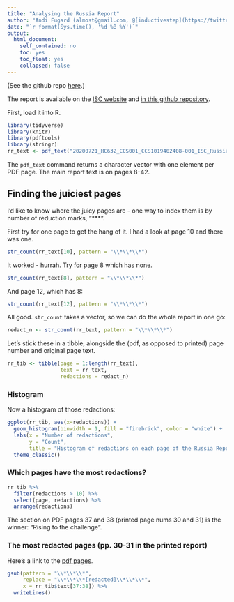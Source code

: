 ```yaml
---
title: "Analysing the Russia Report"
author: "Andi Fugard (almost@gmail.com, @[inductivestep](https://twitter.com/InductiveStep))"
date: "`r format(Sys.time(), '%d %B %Y')`"
output:
  html_document:
    self_contained: no
    toc: yes
    toc_float: yes
    collapsed: false
---
```


(See the github repo [here](https://github.com/InductiveStep/Russia-Report).)


The report is available on the [ISC website](http://isc.independent.gov.uk/news-archive/21july2020) and [in this github repository](20200721_HC632_CCS001_CCS1019402408-001_ISC_Russia_Report_Web_Accessible.pdf).

First, load it into R.

```r
library(tidyverse)
library(knitr)
library(pdftools)
library(stringr)
rr_text <- pdf_text("20200721_HC632_CCS001_CCS1019402408-001_ISC_Russia_Report_Web_Accessible.pdf")
```
The `pdf_text` command returns a character vector with one element per PDF page. The main report text is on pages 8-42.


## Finding the juiciest pages

I'd like to know where the juicy pages are - one way to index them is by number of reduction marks, "***".

First try for one page to get the hang of it. I had a look at page 10 and there was one.

```r
str_count(rr_text[10], pattern = "\\*\\*\\*")
```

It worked - hurrah. Try for page 8 which has none.

```r
str_count(rr_text[8], pattern = "\\*\\*\\*")
```

And page 12, which has 8:

```r
str_count(rr_text[12], pattern = "\\*\\*\\*")
```

All good. `str_count` takes a vector, so we can do the whole report in one go:

```r
redact_n <- str_count(rr_text, pattern = "\\*\\*\\*")
```

Let's stick these in a tibble, alongside the (pdf, as opposed to printed) page number and original page text.

```r
rr_tib <- tibble(page = 1:length(rr_text),
                 text = rr_text,
                 redactions = redact_n)
```

### Histogram

Now a histogram of those redactions:

```r
ggplot(rr_tib, aes(x=redactions)) +
  geom_histogram(binwidth = 1, fill = "firebrick", color = "white") +
  labs(x = "Number of redactions",
       y = "Count",
       title = "Histogram of redactions on each page of the Russia Report") +
  theme_classic()
```

### Which pages have the most redactions?

```r
rr_tib %>%
  filter(redactions > 10) %>%
  select(page, redactions) %>%
  arrange(redactions)
```

The section on PDF pages 37 and 38 (printed page nums 30 and 31) is the winner: "Rising to the challenge".

### The most redacted pages (pp. 30-31 in the printed report)

Here's a link to the [pdf pages](https://inductivestep.github.io/Russia-Report/20200721_HC632_CCS001_CCS1019402408-001_ISC_Russia_Report_Web_Accessible.pdf#page=37).

```r
gsub(pattern = "\\*\\*\\*",
     replace = "\\*\\*\\*[redacted]\\*\\*\\*",
     x = rr_tib$text[37:38]) %>%
  writeLines()
```





